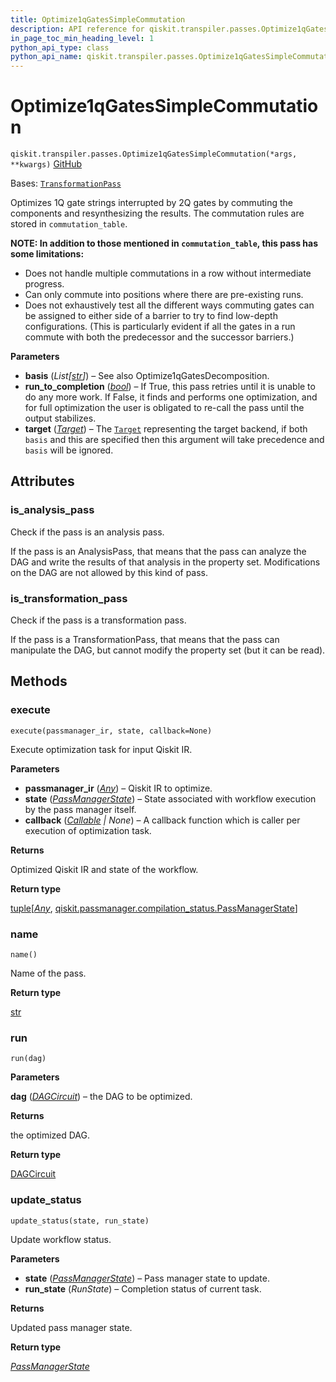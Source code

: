 ```yaml
---
title: Optimize1qGatesSimpleCommutation
description: API reference for qiskit.transpiler.passes.Optimize1qGatesSimpleCommutation
in_page_toc_min_heading_level: 1
python_api_type: class
python_api_name: qiskit.transpiler.passes.Optimize1qGatesSimpleCommutation
---
```


# Optimize1qGatesSimpleCommutation

<span id="qiskit.transpiler.passes.Optimize1qGatesSimpleCommutation" />

`qiskit.transpiler.passes.Optimize1qGatesSimpleCommutation(*args, **kwargs)` [GitHub](https://github.com/qiskit/qiskit/tree/main/qiskit/transpiler/passes/optimization/optimize_1q_commutation.py "view source code")

Bases: [`TransformationPass`](qiskit.transpiler.TransformationPass "qiskit.transpiler.basepasses.TransformationPass")

Optimizes 1Q gate strings interrupted by 2Q gates by commuting the components and resynthesizing the results. The commutation rules are stored in `commutation_table`.

**NOTE: In addition to those mentioned in `commutation_table`, this pass has some limitations:**

*   Does not handle multiple commutations in a row without intermediate progress.
*   Can only commute into positions where there are pre-existing runs.
*   Does not exhaustively test all the different ways commuting gates can be assigned to either side of a barrier to try to find low-depth configurations. (This is particularly evident if all the gates in a run commute with both the predecessor and the successor barriers.)

**Parameters**

*   **basis** (*List\[*[*str*](https://docs.python.org/3/library/stdtypes.html#str "(in Python v3.12)")*]*) – See also Optimize1qGatesDecomposition.
*   **run\_to\_completion** ([*bool*](https://docs.python.org/3/library/functions.html#bool "(in Python v3.12)")) – If True, this pass retries until it is unable to do any more work. If False, it finds and performs one optimization, and for full optimization the user is obligated to re-call the pass until the output stabilizes.
*   **target** ([*Target*](qiskit.transpiler.Target "qiskit.transpiler.Target")) – The [`Target`](qiskit.transpiler.Target "qiskit.transpiler.Target") representing the target backend, if both `basis` and this are specified then this argument will take precedence and `basis` will be ignored.

## Attributes

<span id="qiskit.transpiler.passes.Optimize1qGatesSimpleCommutation.is_analysis_pass" />

### is\_analysis\_pass

Check if the pass is an analysis pass.

If the pass is an AnalysisPass, that means that the pass can analyze the DAG and write the results of that analysis in the property set. Modifications on the DAG are not allowed by this kind of pass.

<span id="qiskit.transpiler.passes.Optimize1qGatesSimpleCommutation.is_transformation_pass" />

### is\_transformation\_pass

Check if the pass is a transformation pass.

If the pass is a TransformationPass, that means that the pass can manipulate the DAG, but cannot modify the property set (but it can be read).

## Methods

### execute

<span id="qiskit.transpiler.passes.Optimize1qGatesSimpleCommutation.execute" />

`execute(passmanager_ir, state, callback=None)`

Execute optimization task for input Qiskit IR.

**Parameters**

*   **passmanager\_ir** ([*Any*](https://docs.python.org/3/library/typing.html#typing.Any "(in Python v3.12)")) – Qiskit IR to optimize.
*   **state** ([*PassManagerState*](qiskit.passmanager.PassManagerState "qiskit.passmanager.compilation_status.PassManagerState")) – State associated with workflow execution by the pass manager itself.
*   **callback** ([*Callable*](https://docs.python.org/3/library/collections.abc.html#collections.abc.Callable "(in Python v3.12)") *| None*) – A callback function which is caller per execution of optimization task.

**Returns**

Optimized Qiskit IR and state of the workflow.

**Return type**

[tuple](https://docs.python.org/3/library/stdtypes.html#tuple "(in Python v3.12)")\[[*Any*](https://docs.python.org/3/library/typing.html#typing.Any "(in Python v3.12)"), [qiskit.passmanager.compilation\_status.PassManagerState](qiskit.passmanager.PassManagerState "qiskit.passmanager.compilation_status.PassManagerState")]

### name

<span id="qiskit.transpiler.passes.Optimize1qGatesSimpleCommutation.name" />

`name()`

Name of the pass.

**Return type**

[str](https://docs.python.org/3/library/stdtypes.html#str "(in Python v3.12)")

### run

<span id="qiskit.transpiler.passes.Optimize1qGatesSimpleCommutation.run" />

`run(dag)`

**Parameters**

**dag** ([*DAGCircuit*](qiskit.dagcircuit.DAGCircuit "qiskit.dagcircuit.DAGCircuit")) – the DAG to be optimized.

**Returns**

the optimized DAG.

**Return type**

[DAGCircuit](qiskit.dagcircuit.DAGCircuit "qiskit.dagcircuit.DAGCircuit")

### update\_status

<span id="qiskit.transpiler.passes.Optimize1qGatesSimpleCommutation.update_status" />

`update_status(state, run_state)`

Update workflow status.

**Parameters**

*   **state** ([*PassManagerState*](qiskit.passmanager.PassManagerState "qiskit.passmanager.compilation_status.PassManagerState")) – Pass manager state to update.
*   **run\_state** (*RunState*) – Completion status of current task.

**Returns**

Updated pass manager state.

**Return type**

[*PassManagerState*](qiskit.passmanager.PassManagerState "qiskit.passmanager.compilation_status.PassManagerState")

